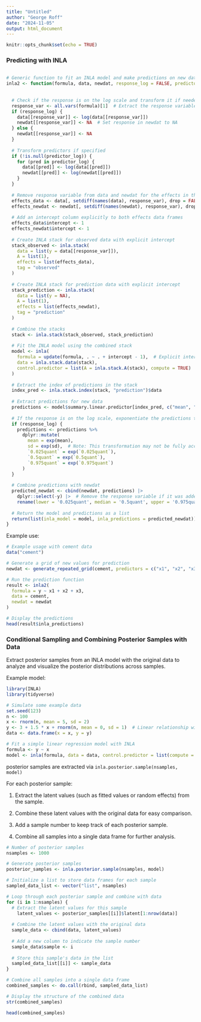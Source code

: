 ```yaml
---
title: "Untitled"
author: "George Roff"
date: "2024-11-05"
output: html_document
---
```


```r
knitr::opts_chunk$set(echo = TRUE)
```

### Predicting with INLA



```r

```


```r

# Generic function to fit an INLA model and make predictions on new data
inla2 <- function(formula, data, newdat, response_log = FALSE, predictor_log = NULL) {
  
  
  # Check if the response is on the log scale and transform it if needed
  response_var <- all.vars(formula)[1]  # Extract the response variable from the formula
  if (response_log) {
    data[[response_var]] <- log(data[[response_var]])
    newdat[[response_var]] <- NA  # Set response in newdat to NA
  } else {
    newdat[[response_var]] <- NA
  }
  
  # Transform predictors if specified
  if (!is.null(predictor_log)) {
    for (pred in predictor_log) {
      data[[pred]] <- log(data[[pred]])
      newdat[[pred]] <- log(newdat[[pred]])
    }
  }
  
  # Remove response variable from data and newdat for the effects in the stack
  effects_data <- data[, setdiff(names(data), response_var), drop = FALSE]
  effects_newdat <- newdat[, setdiff(names(newdat), response_var), drop = FALSE]
  
  # Add an intercept column explicitly to both effects data frames
  effects_data$intercept <- 1
  effects_newdat$intercept <- 1
  
  # Create INLA stack for observed data with explicit intercept
  stack_observed <- inla.stack(
    data = list(y = data[[response_var]]),
    A = list(1),
    effects = list(effects_data),
    tag = "observed"
  )
  
  # Create INLA stack for prediction data with explicit intercept
  stack_prediction <- inla.stack(
    data = list(y = NA),
    A = list(1),
    effects = list(effects_newdat),
    tag = "prediction"
  )
  
  # Combine the stacks
  stack <- inla.stack(stack_observed, stack_prediction)
  
  # Fit the INLA model using the combined stack
  model <- inla(
    formula = update(formula, . ~ . + intercept - 1),  # Explicit intercept, remove implicit intercept
    data = inla.stack.data(stack),
    control.predictor = list(A = inla.stack.A(stack), compute = TRUE)
  )
  
  # Extract the index of predictions in the stack
  index_pred <- inla.stack.index(stack, "prediction")$data
  
  # Extract predictions for new data
  predictions <- model$summary.linear.predictor[index_pred, c("mean", "sd", "0.025quant", "0.5quant", "0.975quant")]
  
  # If the response is on the log scale, exponentiate the predictions to transform them back
  if (response_log) {
    predictions <- predictions %>%
      dplyr::mutate(
        mean = exp(mean),
        sd = exp(sd),  # Note: This transformation may not be fully accurate for sd, but commonly used
        `0.025quant` = exp(`0.025quant`),
        `0.5quant` = exp(`0.5quant`),
        `0.975quant` = exp(`0.975quant`)
      )
  }
  
  # Combine predictions with newdat
  predicted_newdat <- cbind(newdat, predictions) |>
    dplyr::select(-y) |>  # Remove the response variable if it was added as NA
    rename(lower = '0.025quant', median = '0.5quant', upper = '0.975quant')
  
  # Return the model and predictions as a list
  return(list(inla_model = model, inla_predictions = predicted_newdat))
}

```


Example use:


```r

# Example usage with cement data
data("cement")

# Generate a grid of new values for prediction
newdat <- generate_repeated_grid(cement, predictors = c("x1", "x2", "x3"), n = 3)

# Run the prediction function
result <- inla2(
  formula = y ~ x1 + x2 + x3,
  data = cement,
  newdat = newdat
)

# Display the predictions
head(result$inla_predictions)


```



### Conditional Sampling and Combining Posterior Samples with Data

Extract posterior samples from an INLA model with the original data to analyze and visualize the posterior distributions across samples.

Example model:

```r

library(INLA)
library(tidyverse)

# Simulate some example data
set.seed(123)
n <- 100
x <- rnorm(n, mean = 5, sd = 2)
y <- 3 + 1.5 * x + rnorm(n, mean = 0, sd = 1)  # Linear relationship with noise
data <- data.frame(x = x, y = y)

# Fit a simple linear regression model with INLA
formula <- y ~ x
model <- inla(formula, data = data, control.predictor = list(compute = TRUE), control.compute=list(config = TRUE))

```

posterior samples are extracted via `inla.posterior.sample(nsamples, model)`

For each posterior sample:

1.  Extract the latent values (such as fitted values or random effects) from the sample.

2.  Combine these latent values with the original data for easy comparison.

3.  Add a sample number to keep track of each posterior sample.

4.  Combine all samples into a single data frame for further analysis.

```r

# Number of posterior samples
nsamples <- 1000

# Generate posterior samples
posterior_samples <- inla.posterior.sample(nsamples, model)

# Initialize a list to store data frames for each sample
sampled_data_list <- vector("list", nsamples)

# Loop through each posterior sample and combine with data
for (i in 1:nsamples) {
  # Extract the latent values for this sample
    latent_values <- posterior_samples[[i]]$latent[1:nrow(data)]
  
  # Combine the latent values with the original data
  sample_data <- cbind(data, latent_values)
  
  # Add a new column to indicate the sample number
  sample_data$sample <- i
  
  # Store this sample's data in the list
  sampled_data_list[[i]] <- sample_data
}

# Combine all samples into a single data frame
combined_samples <- do.call(rbind, sampled_data_list)

# Display the structure of the combined data
str(combined_samples)

head(combined_samples)

```



